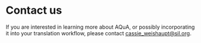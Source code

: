 # Contact us

If you are interested in learning more about AQuA, or possibly incorporating it into your translation workflow,
please contact cassie_weishaupt@sil.org.